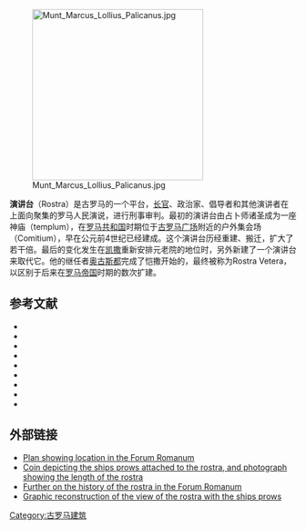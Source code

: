 [[File:Munt_Marcus_Lollius_Palicanus.jpg|300px]]

'''演讲台'''（Rostra）是古罗马的一个平台，[[长官|长官]]、政治家、倡导者和其他演讲者在上面向聚集的罗马人民演说，进行刑事审判。最初的演讲台由占卜师诸圣成为一座神庙（templum），在[[罗马共和国|罗马共和国]]时期位于[[古罗马广场|古罗马广场]]附近的户外集会场（Comitium），早在公元前4世纪已经建成。这个演讲台历经重建、搬迁，扩大了若干倍。最后的变化发生在[[凯撒|凯撒]]重新安排元老院的地位时，另外新建了一个演讲台来取代它。他的继任者[[奥古斯都|奥古斯都]]完成了恺撒开始的，最终被称为Rostra Vetera，以区别于后来在[[罗马帝国|罗马帝国]]时期的数次扩建。

==参考文献==

*{{cite book
 | first = Thomas
 | last = Arnold
 | coauthors = 
 | year = 1861
 | title = The History of Rome
 | publisher = D. Appleton & Company
 | location = New York
 | id = 
}}
*{{cite book
 | first = Adrian
 | last = Goldsworthy
 | coauthors = 
 | year = 2006
 | title = Caesar: Life of a Colossus
 | publisher = Yale University Press
 | location = New Haven and London
 | id = ISBN 0-300-12048-6
}}
*{{cite book
 | first = Simon
 | last = Hornblower
 | coauthors = Spawforth, Anthony, editors
 | year = 1996
 | title = The Oxford Classical Dictionary 
 | url = https://archive.org/details/isbn_9780198661726
 | publisher = Oxford University Press
 | location = Third Edition. Oxford and New York
 | id = ISBN 0-19-866172-X
}}
*{{cite book
 | first = Andrew
 | last = Lintott
 | coauthors = 
 | year = 1999
 | title = The Constitution of the Roman Republic
 | url = https://archive.org/details/constitutionofro0000lint
 | publisher = Oxford University Press
 | location = Oxford
 | id = ISBN 0199261083
}}
*{{cite book
 | first = Fergus
 | last = Millar
 | coauthors = 
 | year = 1998
 | title = The Crowd in Late Republican Rome
 | publisher = University of Michigan Press
 | location = Ann Arbor
 | id = ISBN 0-472-10892-1
}}
*{{cite book
 | first = Robert
 | last = Morstein-Marx
 | coauthors = 
 | year = 2004
 | title =Mass Oratory and Political Power in the Late Roman Republic 
 | publisher = Cambridge University Press
 | location = New York
 | id = ISBN 0521823277
}}
*{{cite book
 | first = Francis Morgan
 | last =Nichols 
 | coauthors = 
 | year =1877 
 | title =The Roman Forum  
 | url = https://archive.org/details/romanforumtopogr00nich_0
 | publisher =Longmans and Co.
 | location =London 
 | id = ISBN 9781437320961
}}
*{{cite book
 | first = Jonathan
 | last = Powell
 | coauthors = Paterson, Jeremy, editors
 | year = 2004
 | title = Cicero the Advocate
 | publisher = Oxford University Press
 | location = Oxford
 | id = ISBN 0-19-815280-9
}}
*{{cite book
 | first = John E.
 | last = Stambaugh
 | coauthors = 
 | year = 1988
 | title = The Ancient Roman City
 | url = https://archive.org/details/ancientromancity0000stam
 | publisher = Johns Hopkins University Press
 | location = Baltimore and London
 | id = ISBN 0-8018-3692-1
}}

==外部链接==
*[http://www.vroma.org/~forum/rostra.html Plan showing location in the Forum Romanum] {{Wayback|url=http://www.vroma.org/~forum/rostra.html |date=20190911192603 }}
*[https://web.archive.org/web/20070116113911/http://depthome.brooklyn.cuny.edu/classics/dunkle/romnlife/rostra.htm Coin depicting the ships prows attached to the rostra, and photograph showing the length of the rostra]
*[http://dlib.etc.ucla.edu/projects/Forum/resources/Richardson/Rostra_Caesaris Further on the history of the rostra in the Forum Romanum] {{Wayback|url=http://dlib.etc.ucla.edu/projects/Forum/resources/Richardson/Rostra_Caesaris |date=20160919154317 }}
*[http://penelope.uchicago.edu/Thayer/E/Gazetteer/Places/Europe/Italy/Lazio/Roma/Rome/Forum_Romanum/_Texts/Huelsen*/2/5.html Graphic reconstruction of the view of the rostra with the ships prows]

{{Coord|41|53|33.31|N|12|29|4.73|E |type:landmark_region:IT |display=title}}

[[Category:古罗马建筑|Category:古罗马建筑]]
